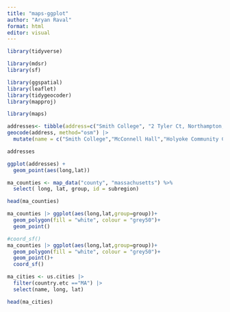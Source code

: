 ```yaml
---
title: "maps-ggplot"
author: "Aryan Raval"
format: html
editor: visual
---
```


```r
library(tidyverse)

```


```r
library(mdsr)
library(sf)
```


```r
library(ggspatial)
library(leaflet)
library(tidygeocoder)
library(mapproj)
```


```r
library(maps)

```



```r
addresses<- tibble(address=c("Smith College", "2 Tyler Ct, Northampton, MA 01060", "Holyoke Community College")) |>
geocode(address, method="osm") |>
  mutate(name = c("Smith College","McConnell Hall","Holyoke Community College"))

addresses

```

```r
ggplot(addresses) +
  geom_point(aes(long,lat)) 

```

```r
ma_counties <- map_data("county", "massachusetts") %>% 
  select( long, lat, group, id = subregion)

head(ma_counties)
```

```r
ma_counties |> ggplot(aes(long,lat,group=group))+
  geom_polygon(fill = "white", colour = "grey50")+
  geom_point()  
```

```r
#coord_sf()
ma_counties |> ggplot(aes(long,lat,group=group))+
  geom_polygon(fill = "white", colour = "grey50")+
  geom_point()+
  coord_sf()
```

```r
ma_cities <- us.cities |>
  filter(country.etc =="MA") |>
  select(name, long, lat)

head(ma_cities)
```

```r
```

```r
```

```r
```

```r
```
